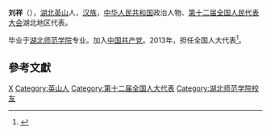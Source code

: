'''刘祥'''（{{bd|1966年||}}），[[湖北|湖北]][[英山|英山]]人，[[汉族|汉族]]，[[中华人民共和国|中华人民共和国]]政治人物、[[第十二届全国人民代表大会|第十二届全国人民代表大会]]湖北地区代表。

毕业于[[湖北师范学院|湖北师范学院]]专业。加入[[中国共产党|中国共产党]]。2013年，担任全国人大代表<ref>{{cite news|title=全国人大代表信息-刘祥|url= http://210.82.31.1:8084/delegate/viewDelegate.action?dbid=121559|accessdate=2013-04-05|newspaper=全国人大网}}{{Dead link|date=2019年12月 |bot=InternetArchiveBot |fix-attempted=yes }}</ref>。

==參考文獻==
{{reflist}}
{{中国政治人物小作品}}

{{DEFAULTSORT:L}}
[[Category:刘姓|X]]
[[Category:英山人|Category:英山人]]
[[Category:第十二届全国人大代表|Category:第十二届全国人大代表]]
[[Category:湖北师范学院校友|Category:湖北师范学院校友]]